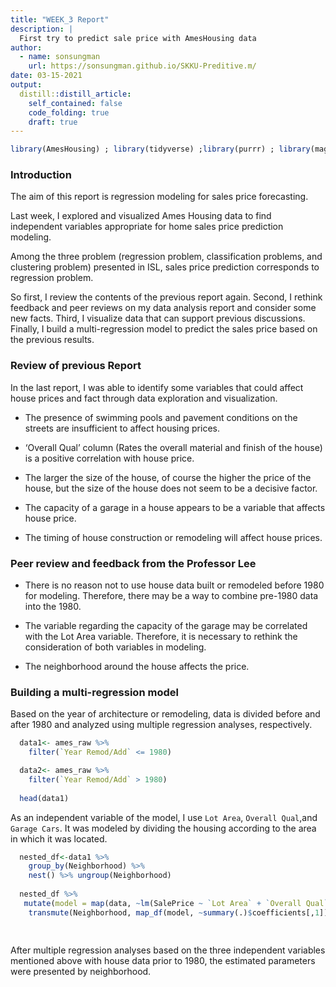 ```yaml
---
title: "WEEK_3 Report"
description: |
  First try to predict sale price with AmesHousing data
author:
  - name: sonsungman
    url: https://sonsungman.github.io/SKKU-Preditive.m/
date: 03-15-2021
output:
  distill::distill_article:
    self_contained: false
    code_folding: true
    draft: true
---
```

```r
library(AmesHousing) ; library(tidyverse) ;library(purrr) ; library(magrittr)
```


### Introduction


The aim of this report is regression modeling for sales price forecasting.


Last week, I explored and visualized Ames Housing data to find independent variables appropriate for home sales price prediction modeling.


Among the three problem (regression problem, classification problems, and clustering problem) presented in ISL, sales price prediction corresponds to regression problem.


So first, I review the contents of the previous report again. Second, I rethink feedback and peer reviews on my data analysis report and consider some new facts. Third, I visualize data that can support previous discussions. Finally, I build a multi-regression model to predict the sales price based on the previous results.


### Review of previous Report


In the last report, I was able to identify some variables that could affect house prices and fact through data exploration and visualization.


 - The presence of swimming pools and pavement conditions on the streets are insufficient to affect housing prices.
 
 
 - 'Overall Qual' column (Rates the overall material and finish of the house) is a positive correlation with house price.
 
 
 - The larger the size of the house, of course the higher the price of the house, but the size of the house does not seem to be a decisive factor.
 
 
 - The capacity of a garage in a house appears to be a variable that affects house price.
 
 
 - The timing of house construction or remodeling will affect house prices.
 
 
### Peer review and feedback from the Professor Lee


 - There is no reason not to use house data built or remodeled before 1980 for modeling. Therefore, there may be a way to combine pre-1980 data into the 1980.
 
 
 - The variable regarding the capacity of the garage may be correlated with the Lot Area variable. Therefore, it is necessary to rethink the consideration of both variables in modeling.
 
 
 - The neighborhood around the house affects the price.
 

### Building a multi-regression model

Based on the year of architecture or remodeling, data is divided before and after 1980 and analyzed using multiple regression analyses, respectively.


```r

  data1<- ames_raw %>%
    filter(`Year Remod/Add` <= 1980)

  data2<- ames_raw %>%
    filter(`Year Remod/Add` > 1980)
  
  head(data1)

```

As an independent variable of the model, I use `Lot Area`, `Overall Qual`,and `Garage Cars`. It was modeled by dividing the housing according to the area in which it was located.

```r
  

  nested_df<-data1 %>% 
    group_by(Neighborhood) %>%
    nest() %>% ungroup(Neighborhood)
    
  nested_df %>%
   mutate(model = map(data, ~lm(SalePrice ~ `Lot Area` + `Overall Qual` + `Garage Cars` , data=.))) %>%
    transmute(Neighborhood, map_df(model, ~summary(.)$coefficients[,1]))

  
```

After multiple regression analyses based on the three independent variables mentioned above with house data prior to 1980, the estimated parameters were presented by neighborhood.

